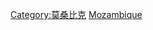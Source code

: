 {{Commons cat|Culture of Mozambique}}

[[Category:莫桑比克|Category:莫桑比克]]
[[Category:非洲各國文化|Mozambique]]